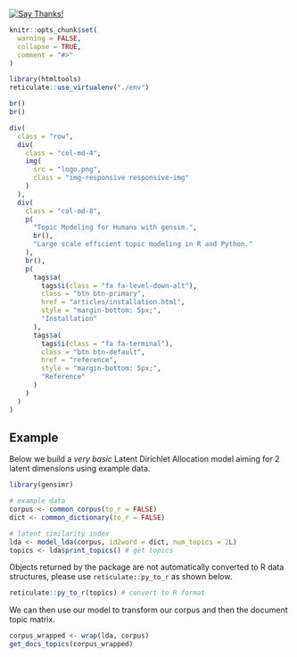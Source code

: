 <!-- badges go here -->
[![Say Thanks!](https://img.shields.io/badge/Say%20Thanks-!-1EAEDB.svg)](https://saythanks.io/to/JohnCoene)

```r
knitr::opts_chunk$set(
  warning = FALSE,
  collapse = TRUE,
  comment = "#>"
)

library(htmltools)
reticulate::use_virtualenv("./env")
```

```r
br()
br()

div(
  class = "row",
  div(
    class = "col-md-4",
    img(
      src = "logo.png",
      class = "img-responsive responsive-img"
    )
  ),
  div(
    class = "col-md-8",
    p(
      "Topic Modeling for Humans with gensim.",
      br(),
      "Large scale efficient topic modeling in R and Python."
    ),
    br(),
    p(
      tags$a(
        tags$i(class = "fa fa-level-down-alt"),
        class = "btn btn-primary",
        href = "articles/installation.html",
        style = "margin-bottom: 5px;",
        "Installation"
      ),
      tags$a(
        tags$i(class = "fa fa-terminal"),
        class = "btn btn-default",
        href = "reference",
        style = "margin-bottom: 5px;",
        "Reference"
      )
    )
  )
)
```

## Example

Below we build a _very basic_ Latent Dirichlet Allocation model aiming for 2 latent dimensions using example data.

```r
library(gensimr)

# example data
corpus <- common_corpus(to_r = FALSE)
dict <- common_dictionary(to_r = FALSE)

# latent similarity index
lda <- model_lda(corpus, id2word = dict, num_topics = 2L)
topics <- lda$print_topics() # get topics
```

Objects returned by the package are not automatically converted to R data structures, please use `reticulate::py_to_r` as shown below.

```r
reticulate::py_to_r(topics) # convert to R format
```

We can then use our model to transform our corpus and then the document topic matrix.

```r
corpus_wrapped <- wrap(lda, corpus)
get_docs_topics(corpus_wrapped)
```
